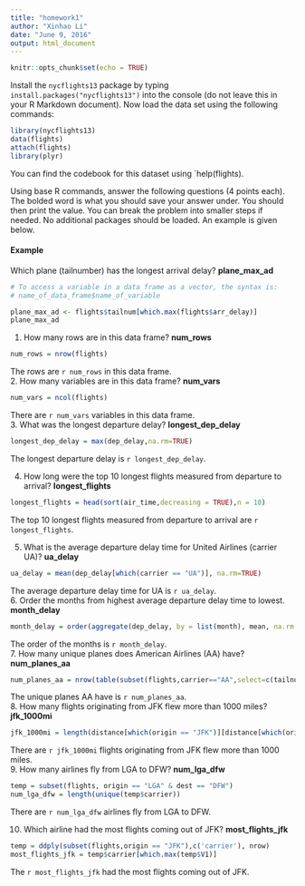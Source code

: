 ```yaml
---
title: "homework1"
author: "Xinhao Li"
date: "June 9, 2016"
output: html_document
---
```


```r
knitr::opts_chunk$set(echo = TRUE)
```

Install the `nycflights13` package by typing `install.packages("nycflights13")` into the console (do not leave this in your R Markdown document).  Now load the data set using the following commands:

```r
library(nycflights13)
data(flights)
attach(flights)
library(plyr)
```

You can find the codebook for this dataset using `help(flights).

Using base R commands, answer the following questions (4 points each).  The bolded word is what you should save your answer under.  You should then print the value.  You can break the problem into smaller steps if needed.  No additional packages should be loaded.  An example is given below.

#### Example
Which plane (tailnumber) has the longest arrival delay? __plane_max_ad__
```r
# To access a variable in a data frame as a vector, the syntax is:
# name_of_data_frame$name_of_variable

plane_max_ad <- flights$tailnum[which.max(flights$arr_delay)]
plane_max_ad
```

1. How many rows are in this data frame? __num_rows__
```r
num_rows = nrow(flights)
```
The rows are `r num_rows` in this data frame.  
2. How many variables are in this data frame? __num_vars__
```r
num_vars = ncol(flights)
```
There are `r num_vars` variables in this data frame.  
3. What was the longest departure delay? __longest_dep_delay__
```r
longest_dep_delay = max(dep_delay,na.rm=TRUE) 
```
The longest departure delay is `r longest_dep_delay`.  

4. How long were the top 10 longest flights measured from departure to arrival? __longest_flights__
```r
longest_flights = head(sort(air_time,decreasing = TRUE),n = 10)
```
The top 10 longest flights measured from departure to arrival are `r longest_flights`.  

5. What is the average departure delay time for United Airlines (carrier UA)? __ua_delay__
```r
ua_delay = mean(dep_delay[which(carrier == "UA")], na.rm=TRUE)  
```
The average departure delay time for UA is `r ua_delay`.  
6. Order the months from highest average departure delay time to lowest.  __month_delay__
```r
month_delay = order(aggregate(dep_delay, by = list(month), mean, na.rm = TRUE)$x,decreasing = T)
```
The order of the months is `r month_delay`.  
7. How many unique planes does American Airlines (AA) have? __num_planes_aa__
```r
num_planes_aa = nrow(table(subset(flights,carrier=="AA",select=c(tailnum),na.rm=T)))
```
The unique planes AA have is `r num_planes_aa`.  
8. How many flights originating from JFK flew more than 1000 miles? __jfk_1000mi__
```r
jfk_1000mi = length(distance[which(origin == "JFK")][distance[which(origin == "JFK")]>1000]) 
```
There are `r jfk_1000mi` flights originating from JFK flew more than 1000 miles.  
9. How many airlines fly from LGA to DFW? __num_lga_dfw__
```r
temp = subset(flights, origin == "LGA" & dest == "DFW")
num_lga_dfw = length(unique(temp$carrier)) 
```
There are `r num_lga_dfw` airlines fly from LGA to DFW.  

10. Which airline had the most flights coming out of JFK? __most_flights_jfk__
```r
temp = ddply(subset(flights,origin == "JFK"),c('carrier'), nrow)
most_flights_jfk = temp$carrier[which.max(temp$V1)]
```
The `r most_flights_jfk` had the most flights coming out of JFK.  

